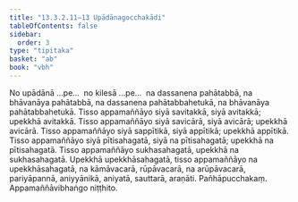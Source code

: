 ```yaml
---
title: "13.3.2.11–13 Upādānagocchakādi"
tableOfContents: false
sidebar:
  order: 3
type: "tipitaka"
basket: "ab"
book: "vbh"
---
```



<DynamicBreadcrumb />

<Paragraph number="2059" book="vbh">
No upādānā …pe…  no kilesā …pe…  na dassanena pahātabbā, na bhāvanāya pahātabbā, na dassanena pahātabbahetukā, na bhāvanāya pahātabbahetukā. Tisso appamaññāyo siyā savitakkā, siyā avitakkā; upekkhā avitakkā. Tisso appamaññāyo siyā savicārā, siyā avicārā; upekkhā avicārā. Tisso appamaññāyo siyā sappītikā, siyā appītikā; upekkhā appītikā. Tisso appamaññāyo siyā pītisahagatā, siyā na pītisahagatā; upekkhā na pītisahagatā. Tisso appamaññāyo sukhasahagatā, upekkhā na sukhasahagatā. Upekkhā upekkhāsahagatā, tisso appamaññāyo na upekkhāsahagatā, na kāmāvacarā, rūpāvacarā, na arūpāvacarā, pariyāpannā, aniyyānikā, aniyatā, sauttarā, araṇāti.

</Paragraph>

<Paragraph number="2060" type="center" book="vbh">
Pañhāpucchakaṃ.



</Paragraph>

<Paragraph number="2061" type="center" book="vbh">
Appamaññāvibhaṅgo niṭṭhito.
</Paragraph>